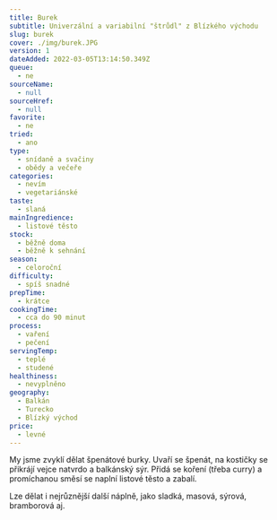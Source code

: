```yaml
---
title: Burek
subtitle: Univerzální a variabilní "štrůdl" z Blízkého východu
slug: burek
cover: ./img/burek.JPG
version: 1
dateAdded: 2022-03-05T13:14:50.349Z
queue:
  - ne
sourceName:
  - null
sourceHref:
  - null
favorite:
  - ne
tried:
  - ano
type:
  - snídaně a svačiny
  - obědy a večeře
categories:
  - nevím
  - vegetariánské
taste:
  - slaná
mainIngredience:
  - listové těsto
stock:
  - běžně doma
  - běžně k sehnání
season:
  - celoroční
difficulty:
  - spíš snadné
prepTime:
  - krátce
cookingTime:
  - cca do 90 minut
process:
  - vaření
  - pečení
servingTemp:
  - teplé
  - studené
healthiness:
  - nevyplněno
geography:
  - Balkán
  - Turecko
  - Blízký východ
price:
  - levné
---
```


My jsme zvyklí dělat špenátové burky. Uvaří se špenát, na kostičky se přikrájí vejce natvrdo a balkánský sýr. Přidá se koření (třeba curry) a promíchanou směsí se naplní listové těsto a zabalí.

Lze dělat i nejrůznější další náplně, jako sladká, masová, sýrová, bramborová aj.
